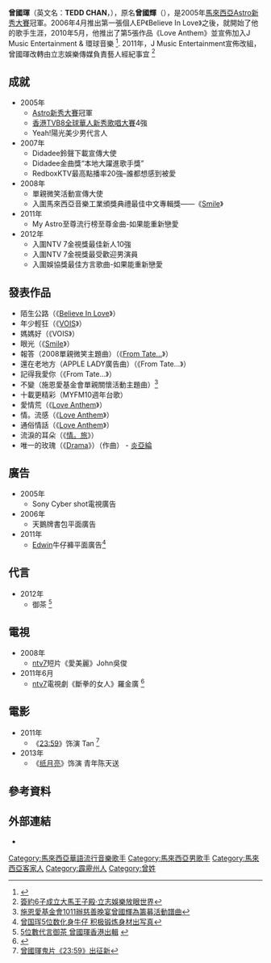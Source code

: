 {{藝人
| 姓名 = 曾國琿
| 英文名 = Tedd Chan,Kwok Fai
| 類型 = 男歌手
| 國籍 = {{MAL}}
| 出生日期 = {{birth date and age|1982|6|18}}|
| 出生地點 = {{MAL}}[[霹靂州|霹靂州]][[和豐|和豐]]
| 籍貫 = [[客家|客家]]
| 教育程度 = 和豐興中中學 
                            馬來西亞工藝大學電腦資訊系
| 職業 = 歌手
| 音樂類型 = [[華語流行|華語流行]]
| 演奏樂器 = [[色士風|色士風]]&[[單蔩管|單蔩管]]
| 經紀公司 = [[馬來西亞立志娛樂傳媒|馬來西亞立志娛樂傳媒]]&[[香港秘密花園娛樂有限公司|香港秘密花園娛樂有限公司]]
| 唱片公司 = [[環球音樂|環球音樂]]
}}
'''曾國琿'''（英文名：'''TEDD CHAN'''，{{bd|1982年|6月18日|catIdx=Z曾}}），原名'''曾國輝'''（{{lang|en|Tate Chan}}），是2005年[[馬來西亞|馬來西亞]][[Astro新秀大賽|Astro新秀大賽]]冠軍。2006年4月推出第一張個人EP《Believe In Love》之後，就開始了他的歌手生涯，2010年5月，他推出了第5張作品《Love Anthem》並宣佈加入J Music Entertainment & 環球音樂 <ref>{{Cite web |url=http://ent.sinchew-i.com/node/20807 |title=曾國琿重返樂壇無懼與陳勢安同門作比較 |access-date=2010-05-28 |archive-date=2010-05-23 |archive-url=https://web.archive.org/web/20100523053205/http://ent.sinchew-i.com/node/20807 |dead-url=no }}</ref>. 2011年，J Music Entertainment宣佈改組，曾國琿改轉由立志娛樂傳媒負責藝人經紀事宜 <ref> [http://ent.sinchew-i.com/node/27669 簽約6子成立大馬王子殿‧立志娛樂放眼世界]</ref>

==成就==
*2005年
**[[Astro新秀大賽|Astro新秀大賽]]冠軍
**[[香港|香港]][[全球華人新秀歌唱大賽|TVB8全球華人新秀歌唱大賽]]4強
**Yeah!陽光美少男代言人
*2007年
**Didadee鈴聲下載宣傳大使
**Didadee金曲獎“本地大躍進歌手獎”
**RedboxKTV最高點播率20強–誰都想感到被愛
*2008年
**單親微笑活動宣傳大使
**入圍馬來西亞音樂工業頒獎典禮最佳中文專輯獎——《[[Smile|Smile]]》
*2011年
**My Astro至尊流行榜至尊金曲-如果能重新戀愛
*2012年
**入圍NTV 7金視獎最佳新人10強
**入圍NTV 7金視獎最受歡迎男演員
**入圍娛協獎最佳方言歌曲-如果能重新戀愛

==發表作品==
*陌生公路（《[[Believe_In_Love|Believe In Love]]》）
*年少輕狂（《[[VOIS|VOIS]]》）
*媽媽好（《VOIS》）
*眼光（《[[Smile|Smile]]》）
*報答（2008單親微笑主題曲）（《[[From_Tate…|From Tate…]]》）
*還在老地方（APPLE LADY廣告曲）（《From Tate…》）
*記得我愛你（《From Tate…》）
*不變（施恩愛基金會單親關懷活動主題曲）<ref>[http://ent.sinchew-i.com/node/8827 施恩愛基金會1011辦慈善晚宴曾國輝為籌募活動譜曲]</ref>
*十載更精彩（MYFM10週年台歌）
*愛情荒（《[[Love_Anthem|Love Anthem]]》）
*情。流感（《[[Love_Anthem|Love Anthem]]》）
*通俗情話（《[[Love_Anthem|Love Anthem]]》）
*流淚的耳朵（《[[情。旅|情。旅]]》）
*唯一的玫瑰（《[[Drama|Drama]]》）（作曲） - [[炎亞綸|炎亞綸]]

==廣告==
* 2005年
** Sony Cyber shot電視廣告
* 2006年
** 天鵝牌書包平面廣告
* 2011年
** [[Edwin|Edwin]]牛仔褲平面廣告<ref>[http://hisoing.com/index.php?ptid=135&bid=2371 曾国珲5位数化身牛仔 积极锻炼身材出写真]</ref>


==代言==
* 2012年
** 御茶 <ref>[http://www.chinapress.com.my/node/283049 5位數代言御茶 曾國琿香港出輯] {{webarchive|url=https://web.archive.org/web/20120109142805/http://www.chinapress.com.my/node/283049 |date=2012-01-09 }}</ref>

==電視==
* 2008年
** [[ntv7|ntv7]]短片《愛美麗》John吳俊
* 2011年6月
** [[ntv7|ntv7]]電視劇《斷拳的女人》羅金廣 <ref>{{Cite web |url=http://ent.sinchew-i.com/node/24431 |title=《斷掌》被虐打‧歐萱受傷問罪葉良財 |access-date=2011-11-18 |archive-date=2010-12-24 |archive-url=https://web.archive.org/web/20101224065647/http://ent.sinchew-i.com/node/24431 |dead-url=no }}</ref>

==電影==
* 2011年
** 《[[23:59|23:59]]》饰演 Tan <ref>[http://ent.sinchew-i.com/node/30210 曾國琿鬼片《23:59》出征新]</ref>
* 2013年
** 《[[纸月亮_(2013年电影)|纸月亮]]》饰演 青年陈天送

==參考資料==
{{Reflist}}

==外部連結==
*{{facebook|teddchan}}

{{DEFAULTSORT:Chan曾}}
[[Category:馬來西亞華語流行音樂歌手|Category:馬來西亞華語流行音樂歌手]]
[[Category:馬來西亞男歌手|Category:馬來西亞男歌手]]
[[Category:馬來西亞客家人|Category:馬來西亞客家人]]
[[Category:霹靂州人|Category:霹靂州人]]
[[Category:曾姓|Category:曾姓]]